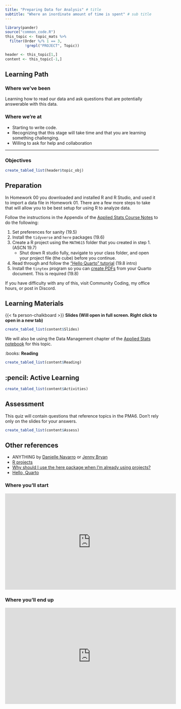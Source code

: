 ```yaml
---
title: "Preparing Data for Analysis" # title 
subtitle: "Where an inordinate amount of time is spent" # sub title
---
```


```r
library(pander)
source("common_code.R")
this_topic <- topic_mats %>% 
  filter(Order %/% 1 == 3, 
         !grepl("PROJECT", Topic))

header <- this_topic[1,]
content <- this_topic[-1,]
```

## Learning Path

### Where we've been
Learning how to read our data and ask questions that are potentially answerable with this data. 

### Where we're at
* Starting to write code.
* Recognizing that this stage will take time and that you are learning something challenging.
* Willing to ask for help and collaboration


---

### Objectives

```r
create_tabled_list(header$topic_obj)
```

## Preparation 

In Homework 00 you downloaded and installed R and R Studio, and used it to import a data file in Homework 01. There are a few more steps to take that will allow you to be best setup for using R to analyze data.  

Follow the instructions in the Appendix of the [Applied Stats Course Notes](https://norcalbiostat.github.io/AppliedStatistics_notes/setup_intro.html) to do the following: 

1. Set preferences for sanity (19.5)
2. Install the `tidyverse` and `here` packages (19.6)
3. Create a R project using the `MATH615` folder that you created in step 1. (ASCN 19.7)
   - Shut down R studio fully, navigate to your class folder, and open your project file (the cube) before you continue. 
4. Read through and follow the ["Hello Quarto" tutorial](https://quarto.org/docs/get-started/hello/rstudio) (19.8 intro)
7. Install the `tinytex` program so you can [create PDFs](https://norcalbiostat.github.io/AppliedStatistics_notes/literate-programming-with-quarto.html#creating-pdfs) from your Quarto document. This is required (19.8)

If you have difficulty with any of this, visit Community Coding, my office hours, or post in Discord. 

## Learning Materials

{{< fa person-chalkboard >}}  **Slides (Will open in full screen. Right click to open in a new tab)**

```r
create_tabled_list(content$Slides)
```

We will also be using the Data Management chapter of the [Applied Stats notebook](https://norcalbiostat.github.io/AppliedStatistics_notes/data-management.html) for this topic.

:books:  **Reading** 

```r
create_tabled_list(content$Reading)
```



## :pencil: Active Learning

```r
create_tabled_list(content$Activities)
```

## Assessment

This quiz will contain questions that reference topics in the PMA6. Don't rely only on the slides for your answers. 

```r
create_tabled_list(content$Assess)
```

## Other references

* ANYTHING by [Danielle Navarro](https://slides.djnavarro.net/) or [Jenny Bryan](https://www.rstudio.com/authors/jenny-bryan/)
* [R projects](https://martinctc.github.io/blog/rstudio-projects-and-working-directories-a-beginner's-guide/)
* [Why should I use the here package when I'm already using projects?](https://malco.io/2018/11/05/why-should-i-use-the-here-package-when-i-m-already-using-projects/)
* [Hello, Quarto](https://quarto.org/docs/get-started/hello/rstudio.html)



### Where you'll start

<iframe width="560" height="315" src="https://www.youtube.com/embed/m_MaJDK3VNE" title="YouTube video player" frameborder="0" allow="accelerometer; autoplay; clipboard-write; encrypted-media; gyroscope; picture-in-picture" allowfullscreen></iframe>

### Where you'll end up

<iframe width="560" height="315" src="https://www.youtube.com/embed/3Iz7ZMALaCY" title="YouTube video player" frameborder="0" allow="accelerometer; autoplay; clipboard-write; encrypted-media; gyroscope; picture-in-picture" allowfullscreen></iframe>


